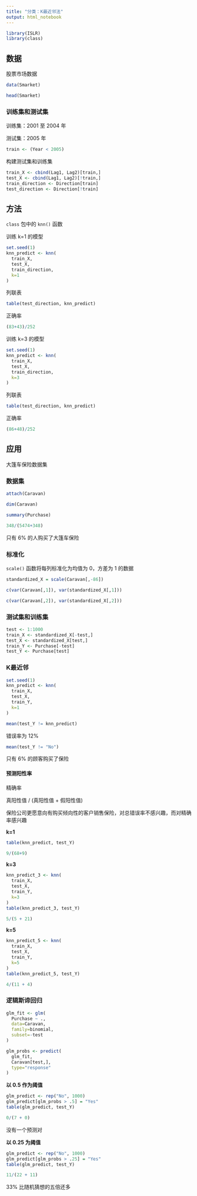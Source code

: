 ```yaml
---
title: "分类：K最近邻法"
output: html_notebook
---
```


```r
library(ISLR)
library(class)
```

## 数据

股票市场数据

```r
data(Smarket)
```

```r
head(Smarket)
```

### 训练集和测试集

训练集：2001 至 2004 年

测试集：2005 年

```r
train <- (Year < 2005)
```

构建测试集和训练集

```r
train_X <- cbind(Lag1, Lag2)[train,]
test_X <- cbind(Lag1, Lag2)[!train,]
train_direction <- Direction[train]
test_direction <- Direction[!train]
```

## 方法

`class` 包中的 `knn()` 函数

训练 k=1 的模型

```r
set.seed(1)
knn_predict <- knn(
  train_X,
  test_X,
  train_direction,
  k=1
)
```

列联表

```r
table(test_direction, knn_predict)
```

正确率

```r
(83+43)/252
```

训练 k=3 的模型

```r
set.seed(1)
knn_predict <- knn(
  train_X,
  test_X,
  train_direction,
  k=3
)
```

列联表

```r
table(test_direction, knn_predict)
```

正确率

```r
(86+48)/252
```

## 应用

大篷车保险数据集

### 数据集

```r
attach(Caravan)
```

```r
dim(Caravan)
```

```r
summary(Purchase)
```

```r
348/(5474+348)
```

只有 6% 的人购买了大篷车保险

### 标准化

`scale()` 函数将每列标准化为均值为 0，方差为 1 的数据

```r
standardized_X = scale(Caravan[,-86])
```

```r
c(var(Caravan[,1]), var(standardized_X[,1]))
```

```r
c(var(Caravan[,2]), var(standardized_X[,2]))
```

### 测试集和训练集

```r
test <- 1:1000
train_X <- standardized_X[-test,]
test_X <- standardized_X[test,]
train_Y <- Purchase[-test]
test_Y <- Purchase[test]
```

### K最近邻

```r
set.seed(1)
knn_predict <- knn(
  train_X,
  test_X,
  train_Y,
  k=1
)
```

```r
mean(test_Y != knn_predict)
```

错误率为 12%

```r
mean(test_Y != "No")
```

只有 6% 的顾客购买了保险

#### 预测阳性率

精确率

真阳性值 / (真阳性值 + 假阳性值)

保险公司更愿意向有购买倾向性的客户销售保险，对总错误率不感兴趣，而对精确率感兴趣

**k=1**

```r
table(knn_predict, test_Y)
```

```r
9/(68+9)
```

**k=3**

```r
knn_predict_3 <- knn(
  train_X,
  test_X,
  train_Y,
  k=3
)
table(knn_predict_3, test_Y)
```

```r
5/(5 + 21)
```

**k=5**

```r
knn_predict_5 <- knn(
  train_X,
  test_X,
  train_Y,
  k=5
)
table(knn_predict_5, test_Y)
```

```r
4/(11 + 4)
```

### 逻辑斯谛回归

```r
glm_fit <- glm(
  Purchase ~ .,
  data=Caravan,
  family=binomial,
  subset=-test
)
```

```r
glm_probs <- predict(
  glm_fit,
  Caravan[test,],
  type="response"
)
```

**以 0.5 作为阈值**

```r
glm_predict <- rep("No", 1000)
glm_predict[glm_probs > .5] = "Yes"
table(glm_predict, test_Y)
```

```r
0/(7 + 0)
```

没有一个预测对

**以 0.25 为阈值**

```r
glm_predict <- rep("No", 1000)
glm_predict[glm_probs > .25] = "Yes"
table(glm_predict, test_Y)
```

```r
11/(22 + 11)
```

33% 比随机猜想的五倍还多